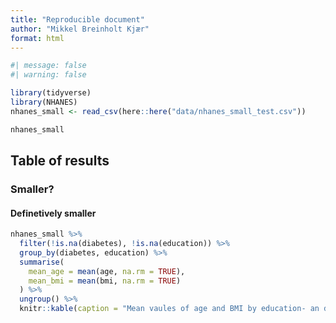```yaml
---
title: "Reproducible document"
author: "Mikkel Breinholt Kjær"
format: html
---
```


```r
#| message: false
#| warning: false

library(tidyverse)
library(NHANES)
nhanes_small <- read_csv(here::here("data/nhanes_small_test.csv"))
```

```r
nhanes_small
```

## Table of results
### Smaller?
#### Definetively smaller

```r
nhanes_small %>%
  filter(!is.na(diabetes), !is.na(education)) %>%
  group_by(diabetes, education) %>%
  summarise(
    mean_age = mean(age, na.rm = TRUE),
    mean_bmi = mean(bmi, na.rm = TRUE)
  ) %>%
  ungroup() %>%
  knitr::kable(caption = "Mean vaules of age and BMI by education- an diabetes status")
```
